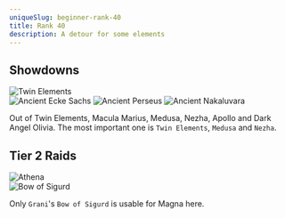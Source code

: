```yaml
---
uniqueSlug: beginner-rank-40
title: Rank 40
description: A detour for some elements
---
```


## Showdowns

<div className="my-6 w-full overflow-y-auto">
    <Image
        src="/images/showdown/twin_elements.jpg"
        alt="Twin Elements"
        height={0}
        width={0}
        quality={100}
        sizes="100vw"
        className="w-full"
    />
</div>

<div className="grid grid-cols-4 my-6 w-full overflow-y-auto">
    <Image
        src="/images/weapons/showdowns/ancient_ecke_sachs.jpg"
        alt="Ancient Ecke Sachs"
        height={0}
        width={0}
        quality={100}
        sizes="100vw"
        className="w-full"
    />
    <Image
        src="/images/weapons/showdowns/ancient_perseus.jpg"
        alt="Ancient Perseus"
        height={0}
        width={0}
        quality={100}
        sizes="100vw"
        className="w-full"
    />
    <Image
        src="/images/weapons/showdowns/ancient_nakaluvara.jpg"
        alt="Ancient Nakaluvara"
        height={0}
        width={0}
        quality={100}
        sizes="100vw"
        className="w-full"
    />
</div>

Out of Twin Elements, Macula Marius, Medusa, Nezha, Apollo and Dark Angel Olivia.
The most important one is `Twin Elements`, `Medusa` and `Nezha`.

## Tier 2 Raids

<div className="my-6 w-full overflow-y-auto">
    <Image
        src="/images/standard/athena.jpg"
        alt="Athena"
        height={0}
        width={0}
        quality={100}
        sizes="100vw"
        className="w-full"
    />
</div>

<div className="grid grid-cols-4 my-6 w-full overflow-y-auto">
    <Image
        src="/images/weapons/t2/bow_of_sigurd.jpg"
        alt="Bow of Sigurd"
        height={0}
        width={0}
        quality={100}
        sizes="100vw"
        className="w-full"
    />
</div>

Only `Grani`'s `Bow of Sigurd` is usable for Magna here.
